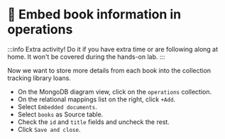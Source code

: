 
# 🦸 Embed book information in operations

:::info
Extra activity! Do it if you have extra time or are following along at home. It won't be covered during the hands-on lab.
:::

Now we want to store more details from each book into the collection tracking library loans.

- On the MongoDB diagram view, click on the `operations` collection.
- On the relational mappings list on the right, click `+Add`.
- Select `Embedded documents`.
- Select `books` as Source table.
- Check the `id` and `title` fields and uncheck the rest.
- Click `Save and close`.

<Screenshot url="http://127.0.0.1:8278" src="img/170-image-001.png" alt="Changes in the Operations collection mapping" />

